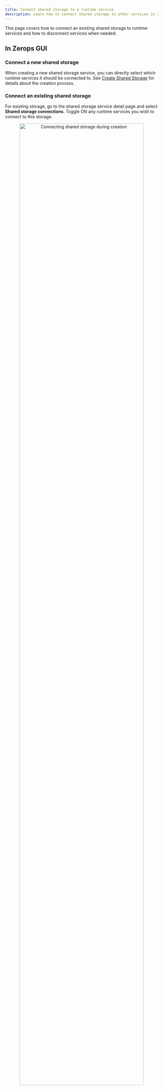 ```yaml
---
title: Connect shared storage to a runtime service
description: Learn how to connect shared storage to other services in Zerops.
---
```



This page covers how to connect an existing shared storage to runtime services and how to disconnect services when needed.

## In Zerops GUI

### Connect a new shared storage

When creating a new shared storage service, you can directly select which runtime services it should be connected to. See [Create Shared Storage](/shared-storage/how-to/create) for details about the creation process.

### Connect an existing shared storage

For existing storage, go to the shared storage service detail page and select **Shared storage connections**. Toggle ON any runtime services you wish to connect to this storage.

<p align="center">
  <img
    src="/img/screenshots/connect_shared_storage_1.png"
    alt="Connecting shared storage during creation"
    width="90%"
    height="auto"
  />
</p>

## Disconnect a shared storage in Zerops GUI

To disconnect storage, access the shared storage service detail page, select **Shared storage connections**, and toggle OFF the desired runtime service.

{/*
## Connect using zsc

Connect shared storage from the command line with the `zsc connectSharedStorage` command. Specify one or more storage names as parameters:

```sh
zsc connectSharedStorage sharedstorage0
zsc connectSharedStorage sharedDisk secondDisk
```

Run this command from within your runtime container via web terminal, SSH, or in your `zerops.yaml` file. For more details, see the [Zerops Setup Control documentation](/references/zsc).*/}